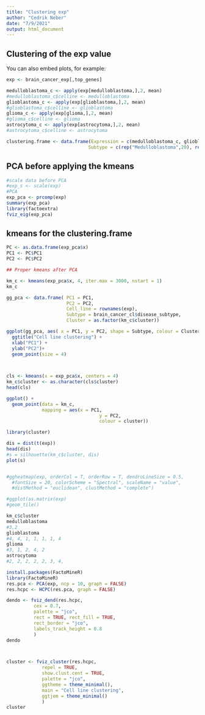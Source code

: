 ```yaml
---
title: "Clustering exp"
author: "Cedrik Neber"
date: "7/9/2021"
output: html_document
---
```


## Clustering of the exp value 

You can also embed plots, for example:

```r
exp <- brain_cancer_exp[,top_genes]

medulloblastoma_c <- apply(exp[medulloblastoma,],2, mean)
#medulloblastoma_c$celline <- medulloblastoma
glioblastoma_c <- apply(exp[glioblastoma,],2, mean)
#glioblastoma_c$celline <- glioblastoma
glioma_c <- apply(exp[glioma,],2, mean)
#glioma_c$celline <- glioma
astrocytoma_c <- apply(exp[astrocytoma,],2, mean)
#astrocytoma_c$celline <- astrocytoma

clustering.frame <- data.frame(Expression = c(medulloblastoma_c, glioblastoma_c, glioma_c, astrocytoma_c), 
                              Subtype = c(rep("Medulloblastoma",20), rep("Glioblastoma", 20), rep("Glioma", 20), rep("Astrocytoma", 20)))


```
## PCA before applying the kmeans 

```r
#scale data before PCA 
#exp_s <- scale(exp)
#PCA 
exp_pca <- prcomp(exp)
summary(exp_pca) 
library(factoextra)
fviz_eig(exp_pca)

```


## kmeans for the clustering.frame 

```r
PC <- as.data.frame(exp_pca$x)
PC1 <- PC$PC1
PC2 <- PC$PC2

## Proper kmeans after PCA 

km_c <- kmeans(exp_pca$x, 4, iter.max = 3000, nstart = 1)
km_c

gg_pca <- data.frame( PC1 = PC1,
                      PC2 = PC2, 
                      Cell_line = rownames(exp), 
                      Subtype = brain_cancer_cl$disease_subtype, 
                      Cluster = as.factor(km_c$cluster))

ggplot(gg_pca, aes( x = PC1, y = PC2, shape = Subtype, colour = Cluster)) +
  ggtitle("Cell line clustering") +
  xlab("PC1") + 
  ylab("PC2")+ 
  geom_point(size = 4)

 

```

```r
cls <- kmeans(x = exp_pca$x, centers = 4)
km_c$cluster <- as.character(cls$cluster)
head(cls)

ggplot() +
  geom_point(data = km_c, 
             mapping = aes(x = PC1, 
                                  y = PC2, 
                                  colour = cluster))
```

```r
library(cluster)

dis = dist(t(exp))
head(dis)
#s = silhouette(km_c$cluster, dis)
plot(s)


#ggheatmap(exp, orderCol = T, orderRow = T, dendroLineSize = 0.5,
  #fontSize = 20, colorScheme = "Spectral", scaleName = "value",
  #distMethod = "euclidean", clustMethod = "complete")

#ggplot(as.matrix(exp)
#geom_tile()

km_c$cluster 
medulloblastoma 
#3,2  
glioblastoma 
#4, 4, 1, 1, 1, 1, 4
glioma 
#3, 1, 2, 4, 2
astrocytoma
#2, 2, 2, 2, 2, 3, 4, 
```

```r
install.packages(FactoMineR)
library(FactoMineR)
res.pca <- PCA(exp, ncp = 10, graph = FALSE)
res.hcpc <- HCPC(res.pca, graph = FALSE)

dendo <- fviz_dend(res.hcpc, 
          cex = 0.7,                    
          palette = "jco",               
          rect = TRUE, rect_fill = TRUE, 
          rect_border = "jco",           
          labels_track_height = 0.8      
          )
dendo



cluster <- fviz_cluster(res.hcpc,
             repel = TRUE,            
             show.clust.cent = TRUE, 
             palette = "jco",         
             ggtheme = theme_minimal(),
             main = "Cell line clustering", 
             ggtjem = theme_minimal()
             )
cluster
```






